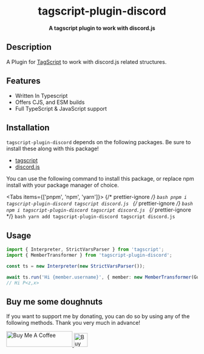 <div align="center">

# tagscript-plugin-discord


**A tagscript plugin to work with discord.js**

</div>

## Description

A Plugin for [TagScript](https://www.npmjs.com/package/tagscript) to work with discord.js related structures.

## Features

-   Written In Typescript
-   Offers CJS, and ESM builds
-   Full TypeScript & JavaScript support

## Installation

`tagscript-plugin-discord` depends on the following packages. Be sure to install these along with this package!

-   [tagscript](https://www.npmjs.com/package/tagscript)
-   [discord.js](https://www.npmjs.com/package/discord.js)

You can use the following command to install this package, or replace npm install with your package manager of choice.

<Tabs items={['pnpm', 'npm', 'yarn']}>
	{/* prettier-ignore */}
	<Tab>
		```bash
		pnpm i tagscript-plugin-discord tagscript discord.js
		```
	</Tab>
	{/* prettier-ignore */}
	<Tab>
		```bash
		npm i tagscript-plugin-discord tagscript discord.js
		```
	</Tab>
	{/* prettier-ignore */}
	<Tab>
		```bash
		yarn add tagscript-plugin-discord tagscript discord.js
		```
	</Tab>
</Tabs>

## Usage

```ts copy showLineNumbers
import { Interpreter, StrictVarsParser } from 'tagscript';
import { MemberTransformer } from 'tagscript-plugin-discord';

const ts = new Interpreter(new StrictVarsParser());

await ts.run('Hi {member.username}', { member: new MemberTransformer(GuildMember) });
// Hi P<z,x>
```

## Buy me some doughnuts

If you want to support me by donating, you can do so by using any of the following methods. Thank you very much in advance!

<div className="flex justify-center items-center gap-10">
	<a href="https://www.buymeacoffee.com/parbez" target="_blank">
		<img src="https://cdn.buymeacoffee.com/buttons/default-orange.png" alt="Buy Me A Coffee" height="41" width="174" />
	</a>
	<a href="https://ko-fi.com/Y8Y1CBIJH" target="_blank">
		<img
			height="36"
			style={{ border: '0px', height: '36px' }}
			src="https://cdn.ko-fi.com/cdn/kofi4.png?v=3"
			border="0"
			alt="Buy Me a Coffee at ko-fi.com"
		/>
	</a>
</div>
